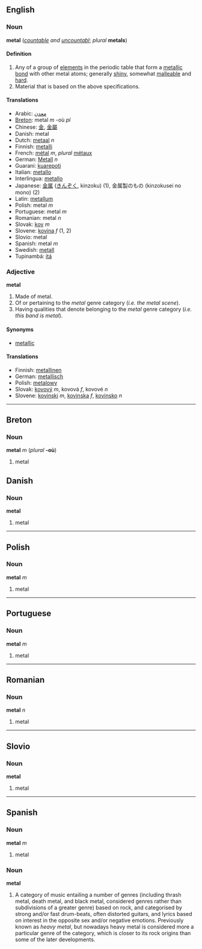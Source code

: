== English ==
=== Noun ===
'''metal''' (''[[countable]] and [[uncountabl]]''; ''plural'' '''metals''')

==== Definition ====
# Any of a group of [[element]]s in the periodic table that form a [[metallic bond]] with other metal atoms; generally [[shiny]], somewhat [[malleable]] and [[hard]].
# Material that is based on the above specifications.

==== Translations ====
*Arabic: [[معدن]]
*[[Breton]]: metal ''m'' -où ''pl''
*Chinese: [[金]], [[金屬]]
*Danish: metal
*Dutch: [[metaal]] ''n''
*Finnish: [[metalli]]
*French: [[métal]] ''m'', ''plural'' [[métaux]]
*German: [[Metall]] ''n''
*Guarani: [[kuarepoti]]
*Italian: [[metallo]]
*Interlingua: [[metallo]]
*Japanese: [[金属]] ([[きんぞく]], kinzoku) (1), 金属製のもの (kinzokusei no mono) (2)
*Latin: [[metallum]]
*Polish: metal ''m''
*Portuguese: metal ''m''
*Romanian: metal ''n''
*Slovak: [[kov]] ''m''
*Slovene: [[kovina]] ''f'' (1, 2)
*Slovio: metal
*Spanish: metal ''m''
*Swedish: [[metall]]
*Tupinambá: [[itá]]

=== Adjective ===
'''metal'''

#Made of metal.
#Of or pertaining to the ''metal'' genre category (''i.e. the metal scene'').
#Having qualities that denote belonging to the ''metal'' genre category (''i.e. this band is metal'').

====Synonyms====
*[[metallic]]

==== Translations ====
*Finnish: [[metallinen]]
*German: [[metallisch]]
*Polish: [[metalowy]]
*Slovak: [[kovový]] ''m'', kovová ''f'', kovové ''n''
*Slovene: [[kovinski]] ''m'', [[kovinska]] ''f'', [[kovinsko]] ''n''

----

==Breton==
===Noun===
'''metal''' ''m'' (''plural'' '''-où''')

#metal

== Danish ==
===Noun===
'''metal'''

#metal

----
==Polish==
===Noun===
'''metal''' ''m''

#metal

----
== Portuguese ==
===Noun===
'''metal''' ''m''

#metal

----
==Romanian==
===Noun===
'''metal''' ''n''

#metal

----
== Slovio ==
===Noun===
'''metal'''

#metal

----
== Spanish ==
===Noun===
'''metal''' ''m''

#metal

===Noun===
'''metal'''
# A category of music entailing a number of genres (including thrash metal, death metal, and black metal, considered genres rather than subdivisions of a greater genre) based on rock, and categorised by strong and/or fast drum-beats, often distorted guitars, and lyrics based on interest in the opposite sex and/or negative emotions. Previously known as ''heavy metal'', but nowadays heavy metal is considered more a particular genre of the category, which is closer to its rock origins than some of the later developments.